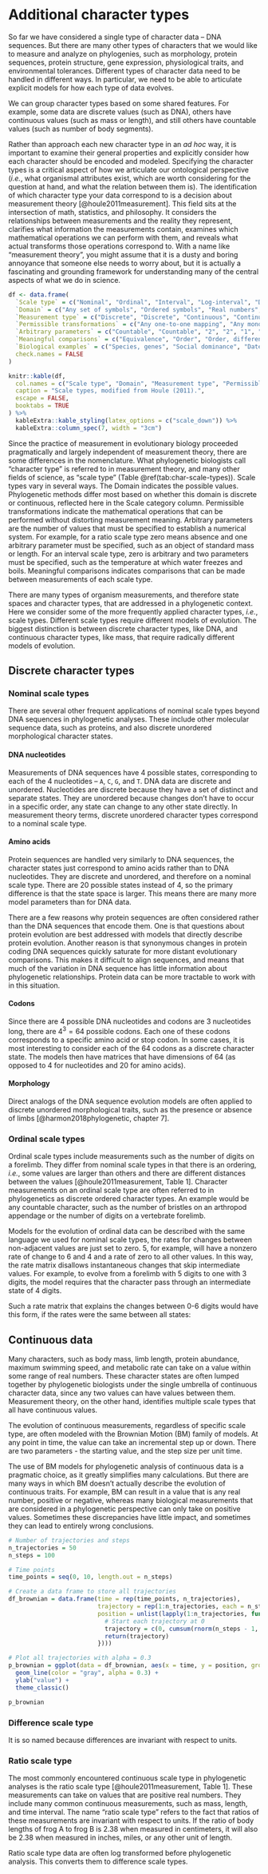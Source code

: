 # Additional character types

So far we have considered a single type of character data -- DNA sequences. But there are many other types of characters that we would like to measure and analyze on phylogenies, such as morphology, protein sequences, protein structure, gene expression, physiological traits, and environmental tolerances. Different types of character data need to be handled in different ways. In particular, we need to be able to articulate explicit models for how each type of data evolves.

We can group character types based on some shared features. For example, some data are discrete values (such as DNA), others have continuous values (such as mass or length), and still others have countable values (such as number of body segments).

Rather than approach each new character type in an *ad hoc* way, it is important to examine their general properties and explicitly consider how each character should be encoded and modeled. Specifying the character types is a critical aspect of how we articulate our ontological perspective (*i.e.*, what organismal attributes exist, which are worth considering for the question at hand, and what the relation between them is). The identification of which character type your data correspond to is a decision about measurement theory [@houle2011measurement]. This field sits at the intersection of math, statistics, and philosophy. It considers the relationships between measurements and the reality they represent, clarifies what information the measurements contain, examines which mathematical operations we can perform with them, and reveals what actual transforms those operations correspond to. With a name like "measurement theory", you might assume that it is a dusty and boring annoyance that someone else needs to worry about, but it is actually a fascinating and grounding framework for understanding many of the central aspects of what we do in science.

```r
df <- data.frame(
  `Scale type` = c("Nominal", "Ordinal", "Interval", "Log-interval", "Difference", "Ratio", "Absolute"),
  `Domain` = c("Any set of symbols", "Ordered symbols", "Real numbers", "Positive real numbers", "Real numbers", "Positive real numbers", "Defined"),
  `Measurement type` = c("Discrete", "Discrete", "Continuous", "Continuous", "Continuous", "Continuous", "Continuous"),
  `Permissible transformations` = c("Any one-to-one mapping", "Any monotonically increasing function", "\\(x \\rightarrow ax + b\\)", "\\(x \\rightarrow ax^b\\)", "\\(x \\rightarrow x + a\\)", "\\(x \\rightarrow ax\\)", "None"),
  `Arbitrary parameters` = c("Countable", "Countable", "2", "2", "1", "1", "0"),
  `Meaningful comparisons` = c("Equivalence", "Order", "Order, differences", "Order, ratios", "Order, differences", "Order, ratios, differences", "Any"),
  `Biological examples` = c("Species, genes", "Social dominance", "Dates, Malthusian fitness, relative temperature (arbitrary 0, e.g., Celsius and Fahrenheit)", "Body size", "Log-transformed ratio-scale variables", "Length, mass, duration, absolute temperature (e.g., Kelvin)", "Probability"),
  check.names = FALSE
)

knitr::kable(df,
  col.names = c("Scale type", "Domain", "Measurement type", "Permissible transformations", "Arbitrary parameters", "Meaningful comparisons", "Biological examples"),
  caption = "Scale types, modified from Houle (2011).",
  escape = FALSE,
  booktabs = TRUE
) %>%
  kableExtra::kable_styling(latex_options = c("scale_down")) %>%
  kableExtra::column_spec(7, width = "3cm")
```

Since the practice of measurement in evolutionary biology proceeded pragmatically and largely independent of measurement theory, there are some differences in the nomenclature. What phylogenetic biologists call "character type" is referred to in measurement theory, and many other fields of science, as "scale type" (Table \@ref(tab:char-scale-types)). Scale types vary in several ways. The Domain indicates the possible values. Phylogenetic methods differ most based on whether this domain is discrete or continuous, reflected here in the Scale category column. Permissible transformations indicate the mathematical operations that can be performed without distorting measurement meaning. Arbitrary parameters are the number of values that must be specified to establish a numerical system. For example, for a ratio scale type zero means absence and one arbitrary parameter must be specified, such as an object of standard mass or length. For an interval scale type, zero is arbitrary and two parameters must be specified, such as the temperature at which water freezes and boils.  Meaningful comparisons indicates comparisons that can be made between measurements of each scale type.

There are many types of organism measurements, and therefore state spaces and character types, that are addressed in a phylogenetic context. Here we consider some of the more frequently applied character types, *i.e.*, scale types. Different scale types require different models of evolution. The biggest distinction is between discrete character types, like DNA, and continuous character types, like mass, that require radically different models of evolution.

## Discrete character types

### Nominal scale types

There are several other frequent applications of nominal scale types beyond DNA sequences in phylogenetic analyses. These include other molecular sequence data, such as proteins, and also discrete unordered morphological character states.

#### DNA nucleotides

Measurements of DNA sequences have 4 possible states, corresponding to each of the 4 nucleotides -- `A`, `C`, `G`, and `T`. DNA data are discrete and unordered. Nucleotides are discrete because they have a set of distinct and separate states. They are unordered because changes don't have to occur in a specific order, any state can change to any other state directly. In measurement theory terms, discrete unordered character types correspond to a nominal scale type.

#### Amino acids

Protein sequences are handled very similarly to DNA sequences, the character states just correspond to amino acids rather than to DNA nucleotides. They are discrete and unordered, and therefore on a nominal scale type. There are 20 possible states instead of 4, so the primary difference is that the state space is larger. This means there are many more model parameters than for DNA data.

There are a few reasons why protein sequences are often considered rather than the DNA sequences that encode them. One is that questions about protein evolution are best addressed with models that directly describe protein evolution. Another reason is that synonymous changes in protein coding DNA sequences quickly saturate for more distant evolutionary comparisons. This makes it difficult to align sequences, and means that much of the variation in DNA sequence has little information about phylogenetic relationships. Protein data can be more tractable to work with in this situation.

#### Codons

Since there are 4 possible DNA nucleotides and codons are 3 nucleotides long, there are $4^3=64$ possible codons. Each one of these codons corresponds to a specific amino acid or stop codon. In some cases, it is most interesting to consider each of the 64 codons as a discrete character state. The models then have matrices that have dimensions of 64 (as opposed to 4 for nucleotides and 20 for amino acids).

#### Morphology

Direct analogs of the DNA sequence evolution models are often applied to discrete unordered morphological traits, such as the presence or absence of limbs [@harmon2018phylogenetic, chapter 7].

### Ordinal scale types

Ordinal scale types include measurements such as the number of digits on a forelimb. They differ from nominal scale types in that there is an ordering, *i.e.*, some values are larger than others and there are different distances between the values [@houle2011measurement, Table 1]. Character measurements on an ordinal scale type are often referred to in phylogenetics as discrete ordered character types. An example would be any countable character, such as the number of bristles on an arthropod appendage or the number of digits on a vertebrate forelimb.

Models for the evolution of ordinal data can be described with the same language we used for nominal scale types, the rates for changes between non-adjacent values are just set to zero. 5, for example, will have a nonzero rate of change to 6 and 4 and a rate of zero to all other values. In this way, the rate matrix disallows instantaneous changes that skip intermediate values. For example, to evolve from a forelimb with 5 digits to one with 3 digits, the model requires that the character pass through an intermediate state of 4 digits.

Such a rate matrix that explains the changes between 0-6 digits would have this form, if the rates were the same between all states:

\begin{equation}
\mathbf{Q} = 
\left(\begin{array}{ccccccc} 
-\mu & \mu & 0 & 0 & 0 & 0 & 0 \\
\mu & -2\mu & \mu & 0 & 0 & 0 & 0 \\
0 & \mu & -2\mu & \mu & 0 & 0 & 0 \\
0 & 0 & \mu & -2\mu & \mu & 0 & 0 \\
0 & 0 & 0 & \mu & -2\mu & \mu & 0 \\
0 & 0 & 0 & 0 & \mu & -2\mu & \mu \\
0 & 0 & 0 & 0 & 0 & \mu & -\mu \\
\end{array}\right)
\end{equation}

## Continuous data

Many characters, such as body mass, limb length, protein abundance, maximum swimming speed, and metabolic rate can take on a value within some range of real numbers. These character states are often lumped together by phylogenetic biologists under the single umbrella of continuous character data, since any two values can have values between them. Measurement theory, on the other hand, identifies multiple scale types that all have continuous values.

The evolution of continuous measurements, regardless of specific scale type, are often modeled with the Brownian Motion (BM) family of models. At any point in time, the value can take an incremental step up or down. There are two parameters - the starting value, and the step size per unit time.

The use of BM models for phylogenetic analysis of continuous data is a pragmatic choice, as it greatly simplifies many calculations. But there are many ways in which BM doesn't actually describe the evolution of continuous traits. For example, BM can result in a value that is any real number, positive or negative, whereas many biological measurements that are considered in a phylogenetic perspective can only take on positive values. Sometimes these discrepancies have little impact, and sometimes they can lead to entirely wrong conclusions.

```r
# Number of trajectories and steps
n_trajectories = 50
n_steps = 100

# Time points
time_points = seq(0, 10, length.out = n_steps)

# Create a data frame to store all trajectories
df_brownian = data.frame(time = rep(time_points, n_trajectories),
                         trajectory = rep(1:n_trajectories, each = n_steps),
                         position = unlist(lapply(1:n_trajectories, function(x) {
                           # Start each trajectory at 0
                           trajectory = c(0, cumsum(rnorm(n_steps - 1, mean = 0, sd = 0.5)))
                           return(trajectory)
                         })))

# Plot all trajectories with alpha = 0.3
p_brownian = ggplot(data = df_brownian, aes(x = time, y = position, group = trajectory)) +
  geom_line(color = "gray", alpha = 0.3) +
  ylab("value") + 
  theme_classic()

p_brownian
```

### Difference scale type

It is so named because differences are invariant with respect to units. 

### Ratio scale type

The most commonly encountered continuous scale type in phylogenetic analyses is the ratio scale type [@houle2011measurement, Table 1]. These measurements can take on values that are positive real numbers. They include many common continuous measurements, such as mass, length, and time interval. The name "ratio scale type" refers to the fact that ratios of these measurements are invariant with respect to units. If the ratio of body lengths of frog A to frog B is 2.38 when measured in centimeters, it will also be 2.38 when measured in inches, miles, or any other unit of length.

Ratio scale type data are often log transformed before phylogenetic analysis. This converts them to difference scale types.
